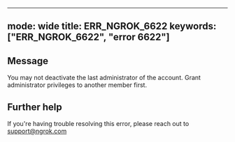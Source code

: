 
---
mode: wide
title: ERR_NGROK_6622
keywords: ["ERR_NGROK_6622", "error 6622"]
---

## Message
You may not deactivate the last administrator of the account. Grant administrator privileges to another member first.




## Further help
If you're having trouble resolving this error, please reach out to [support@ngrok.com](mailto:support@ngrok.com?subject=Help%20with%20ERR_NGROK_6622)


